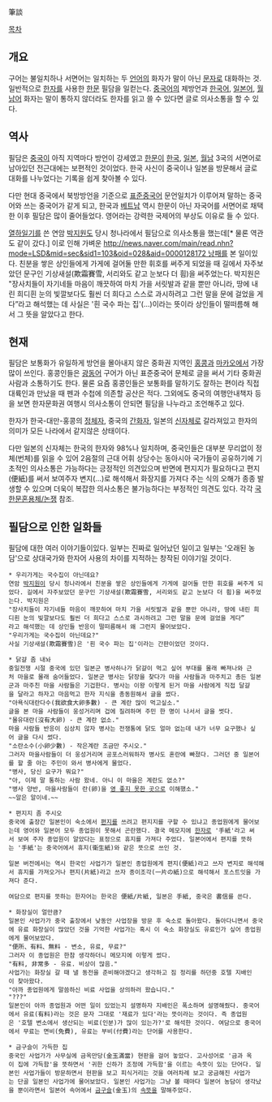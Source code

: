 筆談

[[목차]]

== 개요 ==
구어는 불일치하나 서면어는 일치하는 두 [[언어]]의 화자가 말이 아닌 [[문자]]로 대화하는 것.
일반적으로 [[한자]]를 사용한 [[한문]] 필담을 일컫는다. [[중국어]]의 제방언과 [[한국어]], [[일본어]], [[월남어]] 화자는 말이 통하지 않더라도 한자를 읽고 쓸 수 있다면 글로 의사소통을 할 수 있다.

== 역사 ==
필담은 [[중국]]이 아직 지역마다 방언이 강세였고 [[한문]]이 [[한국]], [[일본]], [[월남]] 3국의 서면어로 남아있던 전근대에는 보편적인 것이었다. 한국 사신이 중국이나 일본을 방문해서 글로 대화를 나누었다는 기록을 쉽게 찾아볼 수 있다.

다만 현대 중국에서 북방방언을 기준으로 [[표준중국어]] 문언일치가 이루어져 말하는 중국어와 쓰는 중국어가 같게 되고, 한국과 [[베트남]] 역시 한문이 아닌 자국어를 서면어로 채택한 이후 필담은 많이 줄어들었다. 영어라는 강력한 국제어의 부상도 이유로 들 수 있다.

[[열하일기]]를 쓴 연암 [[박지원]]도 당시 청나라에서 필담으로 의사소통을 했는데[* 물론 역관도 같이 갔다.] 이로 인해 가벼운 [[http://news.naver.com/main/read.nhn?mode=LSD&mid=sec&sid1=103&oid=028&aid=0000128172 낭패]]를 본 일이있다. 친분을 쌓은 상인들에게 가게에 걸어둘 만한 휘호를 써주게 되었을 때 길에서 자주보았던 문구인 기상새설(欺霜賽雪, 서리와도 같고 눈보다 더 흼)을 써주었는다. 박지원은 "장사치들이 자기네들 마음이 깨끗하여 마치 가을 서릿발과 같을 뿐만 아니라, 땅에 내린 희디흰 눈의 빛깔보다도 훨씬 더 희다고 스스로 과시하려고 그런 말을 문에 걸었을 게다”라고 해석했는 데 사실은 '흰 국수 파는 집'(...)이라는 뜻이라 상인들이 떨떠름해 해서 그 뜻을 알았다고 한다.

== 현재 ==
필담은 보통화가 유일하게 방언을 몰아내지 않은 중화권 지역인 [[홍콩]]과 [[마카오]]에서 가장 많이 쓰인다. 홍콩인들은 [[광동어]] 구어가 아닌 표준중국어 문체로 글을 써서 기타 중화권 사람과 소통하기도 한다. 물론 요즘 홍콩인들은 보통화를 말하기도 잘하는 편이라 직접 대륙인과 만났을 때 펜과 수첩에 의존할 공산은 적다. 그외에도 중국의 여행안내책자 등을 보면 한자문화권 여행시 의사소통이 안되면 필담을 나누라고 조언해주고 있다. 

한자가 한국-대만-홍콩의 [[정체자]], 중국의 [[간화자]], 일본의 [[신자체]]로 갈라져있고 한자의 의미가 모든 나라에서 같지않은 상태이다.

다만 일본의 신자체는 한국의 한자와 98%나 일치하며, 중국인들은 대부분 무리없이 정체(번체)를 읽을 수 있어 2음절의 근대 어휘 상당수는 동아시아 국가들이 공유하기에 기초적인 의사소통은 가능하다는 긍정적인 의견있으며 반면에 편지지가 필요하다고 편지(便紙)를 써서 보여주자 변지(...)로 해석해서 화장지를 가져다 주는 식의 오해가 종종 발생할 수 있으며 더욱이 복잡한 의사소통은 불가능하다는 부정적인 의견도 있다. 각각 [[국한문혼용체/논쟁#s-3.3|국한문혼용체/논쟁]] 참조.

== 필담으로 인한 일화들 ==
필담에 대한 여러 이야기들이있다. 일부는 진짜로 일어났던 일이고 일부는 '오래된 농담'으로 상대국가와 한자어 사용의 차이를 지적하는 창작된 이야기일 것이다.

 * 우리가게는 국수집이 아닌데요?
 연암 [[박지원]]이 당시 청나라에서 친분을 쌓은 상인들에게 가게에 걸어둘 만한 휘호를 써주게 되었다. 길에서 자주보았던 문구인 기상새설(欺霜賽雪, 서리와도 같고 눈보다 더 흼)을 써주었는다. 박지원은 
 "장사치들이 자기네들 마음이 깨끗하여 마치 가을 서릿발과 같을 뿐만 아니라, 땅에 내린 희디흰 눈의 빛깔보다도 훨씬 더 희다고 스스로 과시하려고 그런 말을 문에 걸었을 게다” 
 라고 해석했는 데 상인들 반응이 떨떠름해서 왜 그런지 물어보았다.
 "우리가게는 국수집이 아닌데요?"
 사실 기상새설(欺霜賽雪)은 '흰 국수 파는 집'이라는 간판이었던 것이다.

 * 닭걀 좀 내놔
 중일전쟁 시절 중국에 있던 일본군 병사하나가 닭걀이 먹고 싶어 부대를 몰래 빠져나와 근처 마을로 몰래 숨어들었다. 일본군 병사는 닭장을 찾다가 마을 사람들과 마주치고 총든 일본군과 마주친 마을 사람들은 기겁한다. 병사는 이왕 이렇게 된거 마을 사람에게 직접 달걀을 달라고 하자고 마음먹고 한자 지식을 총동원해서 글을 썼다. 
 "아욕식대란다수(我欲食大卵多數) - 큰 계란 많이 먹고싶소."
 글을 본 마을 사람들이 웅성거리며 겁에 질려하며 주민 한 명이 나서서 글을 썻다.
 "몰유대란(沒有大卵) - 큰 계란 없소."
 마을 사람들 반응이 심상치 않자 병사는 전쟁통에 닭도 얼마 없는데 내가 너무 요구했나 싶어 글을 다시 썼다.
 "소란소수(小卵少數) - 작은계란 조금만 주시오."
 그러자 마을사람들이 더 웅성거리며 공포스러워하자 병사도 혼란에 빠졌다. 그러던 중 일본어를 할 줄 아는 주민이 와서 병사에게 물었다.
 "병사, 당신 요구가 뭐요?"
 "아, 이제 말 통하는 사람 왔네. 아니 이 마을은 계란도 없소?"
 "병사 양반, 마을사람들이 란(卵)을 [[고환|영 좋지 못한 곳]]으로 이해했소."
 ~~알은 알이네.~~

 * 편지지 좀 주시오
 중국에 출장간 일본인이 숙소에서 [[편지]]를 쓰려고 편지지를 구할 수 있냐고 종업원에게 물어보는데 영어와 일본어 모두 종업원이 못해서 곤란했다. 결국 메모지에 [[한자]]로 '手紙'라고 써서 보여 주자 종업원이 알았다는 표정으로 휴지를 가져다 주었다. 일본어에서 편지를 뜻하는 '手紙'는 중국어에서 휴지(衛生紙)와 같은 뜻으로 쓰인 것.

 일본 버전에서는 역시 한국인 사업가가 일본인 종업원에게 편지(便紙)라고 쓰자 변지로 해석해서 휴지를 가져오거나 편지(片紙)라고 쓰자 종이조각(一片の紙)으로 해석해서 포스트잇을 가져다 준다.

 여담으로 편지를 뜻하는 한자어는 한국은 便紙/片紙, 일본은 手紙, 중국은 書信를 쓴다.

 * 화장실이 얼만큼?
 일본인 사업가가 중국 출장에서 낮동안 사업장을 방문 후 숙소로 돌아왔다. 돌아다니면서 중국에 유료 화장실이 많았던 것을 기억한 사업가는 혹시 이 숙소 화장실도 유료인가 싶어 종업원에게 물어보았다.
 "便所、有料、無料 - 변소, 유료, 무료?"
 그러자 이 종업원은 한참 생각하더니 메모지에 이렇게 썼다.
 "有料, 非常多 - 유료. 비상이 많음."
 사업가는 화장실 갈 때 낼 동전을 준비해야겠다고 생각하고 짐 정리를 하던중 호텔 지배인이 찾아왔다.
 "아까 종업원에게 말씀하신 비료 사업을 상의하러 왔습니다."
 "???"
 일본인이 아까 종업원과 어떤 일이 있었는지 설명하자 지배인은 폭소하며 설명해줬다. 중국어에서 유료(有料)라는 것은 문자 그대로 '재료가 있다'라는 뜻이라는 것이다. 즉 종업원은 '호텔 변소에서 생산되는 비료(인분)가 많이 있는가?'로 해석한 것이다. 여담으로 중국어에서 무료는 면비(免費), 유료는 부비(付費)라는 단어를 사용한다.

 * 금구슬이 가득한 집
 중국인 사업가가 사무실에 금옥만당(金玉滿當) 현판을 걸어 놓았다. 고사성어로 '금과 옥이 집에 가득함'을 뜻하면서 '귀한 신하가 조정에 가득함'을 이르는 속뜻이 있는 단어다. 일본인 사업가들이 방문하면서 현판을 보고 피식거리는 것을 여러차례 보고 궁금해진 사업가는 단골 일본인 사업가에 물어보았다. 일본인 사업가는 그냥 볼 때마다 일본어 농담이 생각났을 뿐이라면서 일본어 속어에서 [[금구슬]](金玉)의 [[고환|속뜻]]을 말해주었다.
